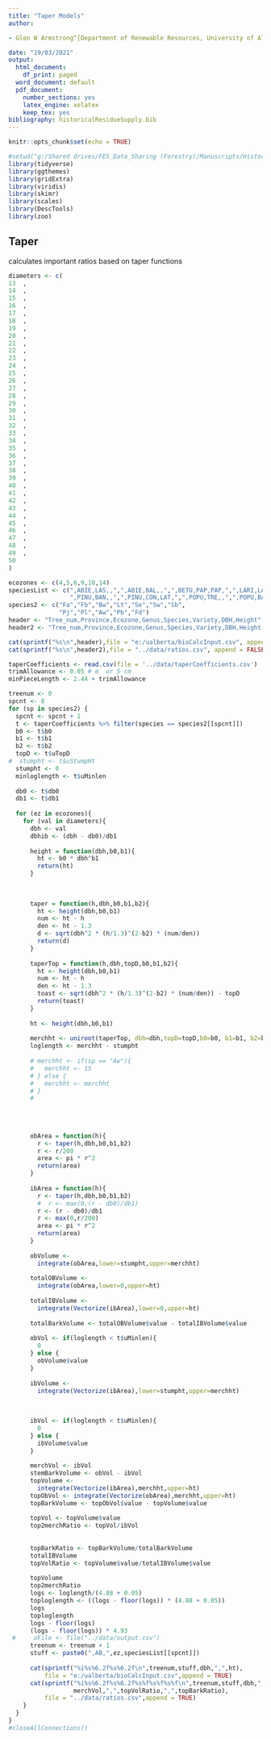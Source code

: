 ---
title: "Taper Models"
author:

- Glen W Armstrong^[Department of Renewable Resources, University of Alberta]

date: "19/03/2021"
output:
  html_document:
    df_print: paged
  word_document: default
  pdf_document:
    number_sections: yes
    latex_engine: xelatex
    keep_tex: yes
bibliography: historicalResidueSupply.bib
---

```{r setup, include=FALSE, echo = FALSE, message=FALSE}
knitr::opts_chunk$set(echo = TRUE)
```

```{r libraries, echo=FALSE, message=FALSE}
#setwd("g:/Shared drives/FES_Data_Sharing (Forestry)/Manuscripts/Historical Residue Supply/Analysis")
library(tidyverse)
library(ggthemes)
library(gridExtra)
library(viridis)
library(skimr)
library(scales)
library(DescTools)
library(zoo)
```

## Taper

calculates important ratios based on taper functions

```{r parameters}

diameters <- c(
13	,
14	,
15	,
16	,
17	,
18	,
19	,
20	,
21	,
22	,
23	,
24	,
25	,
26	,
27	,
28	,
29	,
30	,
31	,
32	,
33	,
34	,
35	,
36	,
37	,
38	,
39	,
40	,
41	,
42	,
43	,
44	,
45	,
46	,
47	,
48	,
49	,
50	
)

ecozones <- c(4,5,6,9,10,14)
speciesList <- c(",ABIE,LAS,,",",ABIE,BAL,,",",BETU,PAP,PAP,",",LARI,LAR,,",",PICE,ENG,,",",PICE,GLA,,",",PICE,MAR,,",
                 ",PINU,BAN,,",",PINU,CON,LAT,",",POPU,TRE,,",",POPU,BAL,,",",PSEU,MEN,GLA,")
species2 <- c("Fa","Fb","Bw","Lt","Se","Sw","Sb",
              "Pj","Pl","Aw","Pb","Fd")
header <- "Tree_num,Province,Ecozone,Genus,Species,Variety,DBH,Height"
header2 <- "Tree_num,Province,Ecozone,Genus,Species,Variety,DBH,Height,merchVol,topVolRatio,topBarkRatio"

cat(sprintf("%s\n",header),file = "e:/ualberta/bioCalcInput.csv", append = FALSE)
cat(sprintf("%s\n",header2),file = "../data/ratios.csv", append = FALSE)

taperCoefficients <- read.csv(file = '../data/taperCoefficients.csv')
trimAllowance <- 0.05 # m  or 5 cm
minPieceLength <- 2.44 + trimAllowance

treenum <- 0
spcnt <- 0
for (sp in species2) {
  spcnt <- spcnt + 1
  t <- taperCoefficients %>% filter(species == species2[[spcnt]])
  b0 <- t$b0
  b1 <- t$b1
  b2 <- t$b2
  topD <- t$uTopD
#  stumpht <- t$uStumpHt
  stumpht <- 0
  minloglength <- t$uMinlen
  
  db0 <- t$db0
  db1 <- t$db1
  
  for (ez in ecozones){
    for (val in diameters){
      dbh <- val
      dbhib <- (dbh - db0)/db1
      
      height = function(dbh,b0,b1){
        ht <- b0 * dbh^b1
        return(ht)
      }
      
      
      
      taper = function(h,dbh,b0,b1,b2){
        ht <- height(dbh,b0,b1)
        num <- ht - h
        den <- ht - 1.3
        d <- sqrt(dbh^2 * (h/1.3)^(2-b2) * (num/den))
        return(d)
      }
      
      taperTop = function(h,dbh,topD,b0,b1,b2){
        ht <- height(dbh,b0,b1)
        num <- ht - h
        den <- ht - 1.3
        toast <- sqrt(dbh^2 * (h/1.3)^(2-b2) * (num/den)) - topD
        return(toast)
      }
      
      ht <- height(dbh,b0,b1)
      
      merchht <- uniroot(taperTop, dbh=dbh,topD=topD,b0=b0, b1=b1, b2=b2,lower=0,upper=ht)$root
      loglength <- merchht - stumpht
      
      # merchht <- if(sp == "Aw"){
      #   merchht <- 15
      # } else {
      #   merchht <- merchht
      # }
      # 
      
      
      
      
      obArea = function(h){
        r <- taper(h,dbh,b0,b1,b2) 
        r <- r/200
        area <- pi * r^2
        return(area)
      }
      
      ibArea = function(h){
        r <- taper(h,dbh,b0,b1,b2) 
        #  r <- max(0,(r - db0)/db1)
        r <- (r - db0)/db1
        r <- max(0,r/200)
        area <- pi * r^2
        return(area)
      }
      
      obVolume <-
        integrate(obArea,lower=stumpht,upper=merchht)
      
      totalOBVolume <-
        integrate(obArea,lower=0,upper=ht)
      
      totalIBVolume <-
        integrate(Vectorize(ibArea),lower=0,upper=ht)
      
      totalBarkVolume <- totalOBVolume$value - totalIBVolume$value
      
      obVol <- if(loglength < t$uMinlen){
        0
      } else {
        obVolume$value
      }
      
      ibVolume <- 
        integrate(Vectorize(ibArea),lower=stumpht,upper=merchht)
      
      
      
      ibVol <- if(loglength < t$uMinlen){
        0
      } else {
        ibVolume$value
      }
      
      merchVol <- ibVol
      stemBarkVolume <- obVol - ibVol
      topVolume <-  
        integrate(Vectorize(ibArea),merchht,upper=ht)
      topObVol <- integrate(Vectorize(obArea),merchht,upper=ht)
      topBarkVolume <- topObVol$value - topVolume$value 
      
      topVol <- topVolume$value
      top2merchRatio <- topVol/ibVol
    
      
      topBarkRatio <- topBarkVolume/totalBarkVolume
      totalIBVolume
      topVolRatio <- topVolume$value/totalIBVolume$value
      
      topVolume
      top2merchRatio
      logs <- loglength/(4.88 + 0.05)
      toploglength <- ((logs - floor(logs)) * (4.88 + 0.05))
      logs
      toploglength
      logs - floor(logs)
      (logs - floor(logs)) * 4.93
 #     oFile <- file("../data/output.csv")
      treenum <- treenum + 1
      stuff <- paste0(",AB,",ez,speciesList[[spcnt]])
      
      cat(sprintf("%i%s%6.2f%s%6.2f\n",treenum,stuff,dbh,",",ht),
          file = "e:/ualberta/bioCalcInput.csv",append = TRUE)
      cat(sprintf("%i%s%6.2f%s%6.2f%s%f%s%f%s%f\n",treenum,stuff,dbh,",",ht,",",
                  merchVol,",",topVolRatio,",",topBarkRatio),
          file = "../data/ratios.csv",append = TRUE)
    }
  } 
}
#closeAllConnections()
```